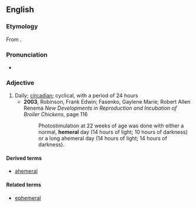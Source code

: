 ==English==

===Etymology===
From {{etyl|grc|en}} {{term|ἡμέρα||day|tr=hēmera|lang=grc}}.

===Pronunciation===
* {{hyphenation|he|me|ral|lang=en}}

===Adjective===
{{en-adj}}

# Daily; [[circadian]]; cyclical, with a period of 24 hours
#* '''2003''', Robinson, Frank Edwin; Fasenko, Gaylene Marie; Robert Allen Renema ''New Developments in Reproduction and Incubation of Broiler Chickens'', page 116
#*: Photostimulation at 22 weeks of age was done with either a normal, '''hemeral''' day (14 hours of light; 10 hours of darkness) or a long ahemeral day (14 hours of light; 14 hours of darkness).

====Derived terms====
* [[ahemeral]]

====Related terms====
* [[ephemeral]]